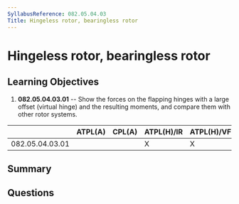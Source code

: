 ```yaml
---
SyllabusReference: 082.05.04.03
Title: Hingeless rotor, bearingless rotor
---
```


# Hingeless rotor, bearingless rotor

## Learning Objectives

1. **082.05.04.03.01** -- Show the forces on the flapping hinges with a large
   offset (virtual hinge) and the resulting moments, and compare them with other
   rotor systems.

|                 | ATPL(A) | CPL(A) | ATPL(H)/IR | ATPL(H)/VFR | CPL(H) | IR  | CBIR(A) |
| --------------- | ------- | ------ | ---------- | ----------- | ------ | --- | ------- |
| 082.05.04.03.01 |         |        | X          | X           | X      |     |         |

## Summary

## Questions
